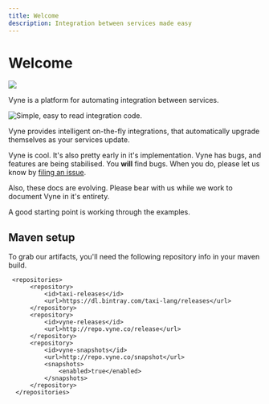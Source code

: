 ```yaml
---
title: Welcome
description: Integration between services made easy
---
```



# Welcome

![](https://img.shields.io/badge/dynamic/xml.svg?label=Latest&url=http%3A%2F%2Frepo.vyne.co%2Frelease%2Fio%2Fvyne%2Fplatform%2Fmaven-metadata.xml&query=%2F%2Frelease&colorB=green&prefix=v&style=for-the-badge&logo=kotlin&logoColor=white)

Vyne is a platform for automating integration between services.

![Simple, easy to read integration code.](/assets/carbon-9-.png)

Vyne provides intelligent on-the-fly integrations, that automatically upgrade themselves as your services update. 

<Hint>

Vyne is cool.  It's also pretty early in it's implementation.  Vyne has bugs, and features are being stabilised.  You **will** find bugs.  When you do,  please let us know by [filing an issue](https://gitlab.com/vyne/vyne/issues).

Also, these docs are evolving.  Please bear with us while we work to document Vyne in it's entirety.

A good starting point is working through the examples.

</Hint>

## Maven setup

To grab our artifacts, you'll need the following repository info in your maven build.

```markup
 <repositories>
      <repository>
          <id>taxi-releases</id>
          <url>https://dl.bintray.com/taxi-lang/releases</url>
      </repository>
      <repository>
          <id>vyne-releases</id>
          <url>http://repo.vyne.co/release</url>
      </repository>
      <repository>
          <id>vyne-snapshots</id>
          <url>http://repo.vyne.co/snapshot</url>
          <snapshots>
              <enabled>true</enabled>
          </snapshots>
      </repository>
  </repositories>
```
